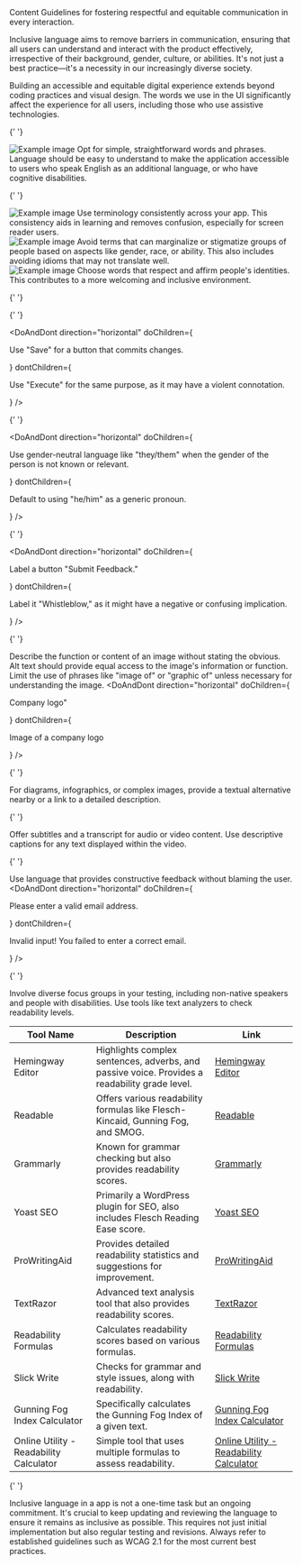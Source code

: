 
<Meta title="Content/Inclusive" />

<Unstyled>
  <Subheading>Content</Subheading>
  <Heading name="Inclusive language" level="h1" style="h1" type="article" />  <Lead>Guidelines for fostering respectful and equitable communication in every interaction.</Lead>

Inclusive language aims to remove barriers in communication, ensuring that all users can understand and interact with the product effectively, irrespective of their background, gender, culture, or abilities. It's not just a best practice—it's a necessity in our increasingly diverse society.

Building an accessible and equitable digital experience extends beyond coding practices and visual design. The words we use in the UI significantly affect the experience for all users, including those who use assistive technologies.

{' '}

<Heading name="Principles of Inclusive Language
" level="h2" style="h2" type="article" />
  <div class="grid grid-cols-2 gap-8">
  <div>
    <Image alt="Example image" src="https://placehold.co/500x250"/>
    <Heading name="Clarity" level="h3" style="4" type="article" />
    Opt for simple, straightforward words and phrases. Language should be easy to understand to make the application accessible to users who speak English as an additional language, or who have cognitive disabilities.
  </div>

{' '}

<div>
  <Image alt="Example image" src="https://placehold.co/500x250" />
  <Heading
    name="Consistency
  "
    level="h3"
    style="4"
    type="article"
  />
  Use terminology consistently across your app. This consistency aids in
  learning and removes confusion, especially for screen reader users.
</div>

<div>
  <Image alt="Example image" src="https://placehold.co/500x250" />
  <Heading
    name="Sensitivity
  "
    level="h3"
    style="4"
    type="article"
  />
  Avoid terms that can marginalize or stigmatize groups of people based on
  aspects like gender, race, or ability. This also includes avoiding idioms that
  may not translate well.
</div>

<div>
    <Image alt="Example image" src="https://placehold.co/500x250"/>
  <Heading name="Affirmation" level="h3" style="4" type="article" />
  Choose words that respect and affirm people's identities. This contributes to a more welcoming and inclusive environment.
</div>
  </div>

{' '}

<Heading
  name="Dos and Don'ts
"
  level="h2"
  style="h2"
  type="article"
/>{' '}

<DoAndDont
  direction="horizontal"
  doChildren={<p>Use "Save" for a button that commits changes.</p>}
  dontChildren={
    <p>
      Use "Execute" for the same purpose, as it may have a violent connotation.
    </p>
  }
/>

{' '}

<DoAndDont
  direction="horizontal"
  doChildren={
    <p>
      Use gender-neutral language like "they/them" when the gender of the person
      is not known or relevant.
    </p>
  }
  dontChildren={<p>Default to using "he/him" as a generic pronoun.</p>}
/>

{' '}

<DoAndDont
  direction="horizontal"
  doChildren={<p>Label a button "Submit Feedback."</p>}
  dontChildren={
    <p>
      Label it "Whistleblow," as it might have a negative or confusing
      implication.
    </p>
  }
/>

{' '}

<Heading
  name="Writing Alt Text
"
  level="h2"
  style="h2"
  type="article"
/>
Describe the function or content of an image without stating the obvious. Alt text
should provide equal access to the image's information or function. Limit the use
of phrases like "image of" or "graphic of" unless necessary for understanding the
image.
<DoAndDont
  direction="horizontal"
  doChildren={<p>Company logo"</p>}
  dontChildren={<p>Image of a company logo</p>}
/>

{' '}

<Heading
  name="Complex Content
"
  level="h2"
  style="h2"
  type="article"
/>
For diagrams, infographics, or complex images, provide a textual alternative nearby
or a link to a detailed description.

{' '}

<Heading
  name="Videos and Multimedia
"
  level="h3"
  style="h3"
  type="article"
/>
Offer subtitles and a transcript for audio or video content. Use descriptive captions
for any text displayed within the video.

{' '}

<Heading
  name="Validation Messages
"
  level="h3"
  style="h3"
  type="article"
/>
Use language that provides constructive feedback without blaming the user.
<DoAndDont
  direction="horizontal"
  doChildren={<p>Please enter a valid email address.</p>}
  dontChildren={<p>Invalid input! You failed to enter a correct email.</p>}
/>

{' '}

<Heading
  name="Testing Language Accessibility
"
  level="h3"
  style="h3"
  type="article"
/>
Involve diverse focus groups in your testing, including non-native speakers and people
with disabilities. Use tools like text analyzers to check readability levels.
<table class="w-full table-auto border-collapse border border-transparent">
  <thead class="border-b-2 text-left stroke-alt">
    <tr class="border-b stroke-alt hover:canvas-hover">
      <th class="py-4">Tool Name</th>
      <th class="py-4">Description</th>
      <th class="py-4">Link</th>
    </tr>
  </thead>
  <tbody>
    <tr class="border-b stroke-alt hover:canvas-hover">
      <td class="py-4 align-top">Hemingway Editor</td>
      <td class="py-4 align-top">
        Highlights complex sentences, adverbs, and passive voice. Provides a
        readability grade level.
      </td>
      <td class="py-4 align-top">
        <a
          class="action:type-primary-pressed underline type-primary hover:type-primary-hover"
          href="http://www.hemingwayapp.com/"
          target="_blank"
        >
          Hemingway Editor
        </a>
      </td>
    </tr>
    <tr class="border-b stroke-alt hover:canvas-hover">
      <td class="py-4 align-top">Readable</td>
      <td class="py-4 align-top">
        Offers various readability formulas like Flesch-Kincaid, Gunning Fog,
        and SMOG.
      </td>
      <td class="py-4 align-top">
        <a
          class="action:type-primary-pressed underline type-primary hover:type-primary-hover"
          href="https://readable.com/"
          target="_blank"
        >
          Readable
        </a>
      </td>
    </tr>
    <tr class="border-b stroke-alt hover:canvas-hover">
      <td class="py-4 align-top">Grammarly</td>
      <td class="py-4 align-top">
        Known for grammar checking but also provides readability scores.
      </td>
      <td class="py-4 align-top">
        <a
          class="action:type-primary-pressed underline type-primary hover:type-primary-hover"
          href="https://www.grammarly.com/"
          target="_blank"
        >
          Grammarly
        </a>
      </td>
    </tr>
    <tr class="border-b stroke-alt hover:canvas-hover">
      <td class="py-4 align-top">Yoast SEO</td>
      <td class="py-4 align-top">
        Primarily a WordPress plugin for SEO, also includes Flesch Reading Ease
        score.
      </td>
      <td class="py-4 align-top">
        <a
          class="action:type-primary-pressed underline type-primary hover:type-primary-hover"
          href="https://yoast.com/wordpress/plugins/seo/"
          target="_blank"
        >
          Yoast SEO
        </a>
      </td>
    </tr>
    <tr class="border-b stroke-alt hover:canvas-hover">
      <td class="py-4 align-top">ProWritingAid</td>
      <td class="py-4 align-top">
        Provides detailed readability statistics and suggestions for
        improvement.
      </td>
      <td class="py-4 align-top">
        <a
          class="action:type-primary-pressed underline type-primary hover:type-primary-hover"
          href="https://prowritingaid.com/"
          target="_blank"
        >
          ProWritingAid
        </a>
      </td>
    </tr>
    <tr class="border-b stroke-alt hover:canvas-hover">
      <td class="py-4 align-top">TextRazor</td>
      <td class="py-4 align-top">
        Advanced text analysis tool that also provides readability scores.
      </td>
      <td class="py-4 align-top">
        <a
          class="action:type-primary-pressed underline type-primary hover:type-primary-hover"
          href="https://www.textrazor.com/"
          target="_blank"
        >
          TextRazor
        </a>
      </td>
    </tr>
    <tr class="border-b stroke-alt hover:canvas-hover">
      <td class="py-4 align-top">Readability Formulas</td>
      <td class="py-4 align-top">
        Calculates readability scores based on various formulas.
      </td>
      <td class="py-4 align-top">
        <a
          class="action:type-primary-pressed underline type-primary hover:type-primary-hover"
          href="http://www.readabilityformulas.com/"
          target="_blank"
        >
          Readability Formulas
        </a>
      </td>
    </tr>
    <tr class="border-b stroke-alt hover:canvas-hover">
      <td class="py-4 align-top">Slick Write</td>
      <td class="py-4 align-top">
        Checks for grammar and style issues, along with readability.
      </td>
      <td class="py-4 align-top">
        <a
          class="action:type-primary-pressed underline type-primary hover:type-primary-hover"
          href="https://www.slickwrite.com/"
          target="_blank"
        >
          Slick Write
        </a>
      </td>
    </tr>
    <tr class="border-b stroke-alt hover:canvas-hover">
      <td class="py-4 align-top">Gunning Fog Index Calculator</td>
      <td class="py-4 align-top">
        Specifically calculates the Gunning Fog Index of a given text.
      </td>
      <td class="py-4 align-top">
        <a
          class="action:type-primary-pressed underline type-primary hover:type-primary-hover"
          href="https://gunning-fog-index.com/"
          target="_blank"
        >
          Gunning Fog Index Calculator
        </a>
      </td>
    </tr>
    <tr class="border-b stroke-alt hover:canvas-hover">
      <td class="py-4 align-top">Online Utility - Readability Calculator</td>
      <td class="py-4 align-top">
        Simple tool that uses multiple formulas to assess readability.
      </td>
      <td class="py-4 align-top">
        <a
          class="action:type-primary-pressed underline type-primary hover:type-primary-hover"
          href="https://www.online-utility.org/english/readability_test_and_improve.jsp"
          target="_blank"
        >
          Online Utility - Readability Calculator
        </a>
      </td>
    </tr>
  </tbody>
</table>

{' '}

<Heading
  name="Conclusion
"
  level="h2"
  style="h2"
  type="article"
/>
Inclusive language in a app is not a one-time task but an ongoing commitment. It's
crucial to keep updating and reviewing the language to ensure it remains as inclusive
as possible. This requires not just initial implementation but also regular testing
and revisions. Always refer to established guidelines such as WCAG 2.1 for the most
current best practices.

</Unstyled>
